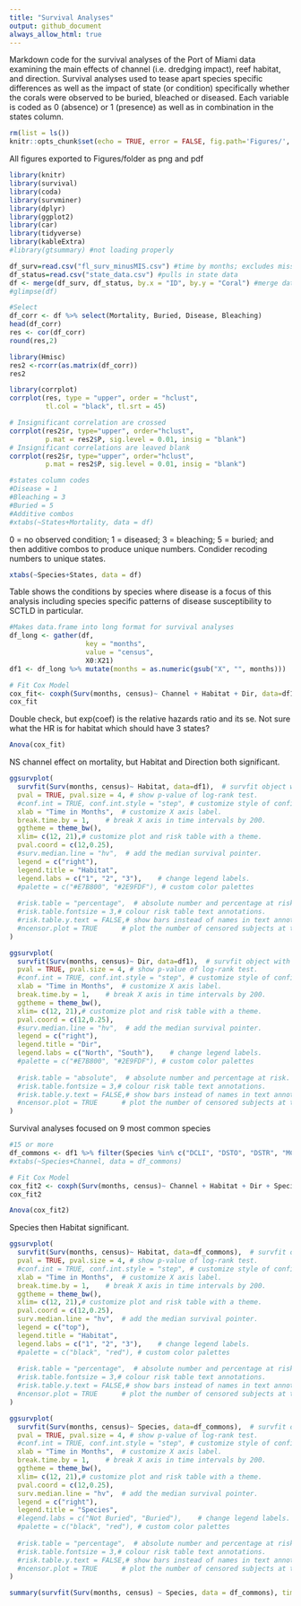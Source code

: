 ```yaml
---
title: "Survival Analyses"
output: github_document
always_allow_html: true
---
```


Markdown code for the survival analyses of the Port of Miami data examining the main effects of channel (i.e. dredging impact), reef habitat, and direction. Survival analyses used to tease apart species specific differences as well as the impact of state (or condition) specifically whether the corals were observed to be buried, bleached or diseased. Each variable is coded as 0 (absence) or 1 (presence) as well as in combination in the states column.

```r
rm(list = ls())
knitr::opts_chunk$set(echo = TRUE, error = FALSE, fig.path='Figures/', dev=c('png', 'pdf'))
```

All figures exported to Figures/folder as png and pdf

```r
library(knitr)
library(survival)
library(coda)
library(survminer)
library(dplyr)
library(ggplot2)
library(car)
library(tidyverse)
library(kableExtra)
#library(gtsummary) #not loading properly
```

```r
df_surv=read.csv("fl_surv_minusMIS.csv") #time by months; excludes missing corals
df_status=read.csv("state_data.csv") #pulls in state data
df <- merge(df_surv, df_status, by.x = "ID", by.y = "Coral") #merge dataframes
#glimpse(df)
```

```r
#Select 
df_corr <- df %>% select(Mortality, Buried, Disease, Bleaching)
head(df_corr)
res <- cor(df_corr)
round(res,2)
```

```r
library(Hmisc)
res2 <-rcorr(as.matrix(df_corr))
res2
```
```r
library(corrplot)
corrplot(res, type = "upper", order = "hclust",
         tl.col = "black", tl.srt = 45)
```
```r
# Insignificant correlation are crossed
corrplot(res2$r, type="upper", order="hclust", 
         p.mat = res2$P, sig.level = 0.01, insig = "blank")
# Insignificant correlations are leaved blank
corrplot(res2$r, type="upper", order="hclust", 
         p.mat = res2$P, sig.level = 0.01, insig = "blank")
```

```r
#states column codes 
#Disease = 1
#Bleaching = 3
#Buried = 5
#Additive combos
#xtabs(~States+Mortality, data = df)
```
0 = no observed condition; 1 = diseased; 3 = bleaching; 5 = buried; and then additive combos to produce unique numbers. Condider recoding numbers to unique states.

```r
xtabs(~Species+States, data = df)
```
Table shows the conditions by species where disease is a focus of this analysis including species specific patterns of disease susceptibility to SCTLD in particular.

```r
#Makes data.frame into long format for survival analyses
df_long <- gather(df,
                   key = "months",
                   value = "census",
                   X0:X21)
df1 <- df_long %>% mutate(months = as.numeric(gsub("X", "", months)))
```


```r
# Fit Cox Model
cox_fit<- coxph(Surv(months, census)~ Channel + Habitat + Dir, data=df1)
cox_fit
```

Double check, but exp(coef) is the relative hazards ratio and its se. Not sure what the HR is for habitat which should have 3 states?

```r
Anova(cox_fit)
```
NS channel effect on mortality, but Habitat and Direction both significant.

```r
ggsurvplot(
  survfit(Surv(months, census)~ Habitat, data=df1),  # survfit object with calculated statistics
  pval = TRUE, pval.size = 4, # show p-value of log-rank test.
  #conf.int = TRUE, conf.int.style = "step", # customize style of confidence intervals
  xlab = "Time in Months",  # customize X axis label.
  break.time.by = 1,    # break X axis in time intervals by 200.
  ggtheme = theme_bw(), 
  xlim= c(12, 21),# customize plot and risk table with a theme.
  pval.coord = c(12,0.25),
  #surv.median.line = "hv",  # add the median survival pointer.
  legend = c("right"),
  legend.title = "Habitat",
  legend.labs = c("1", "2", "3"),    # change legend labels.
  #palette = c("#E7B800", "#2E9FDF"), # custom color palettes
  
  #risk.table = "percentage",  # absolute number and percentage at risk.
  #risk.table.fontsize = 3,# colour risk table text annotations.
  #risk.table.y.text = FALSE,# show bars instead of names in text annotations
  #ncensor.plot = TRUE      # plot the number of censored subjects at time t
)
```
```r
ggsurvplot(
  survfit(Surv(months, census)~ Dir, data=df1),  # survfit object with calculated statistics
  pval = TRUE, pval.size = 4, # show p-value of log-rank test.
  #conf.int = TRUE, conf.int.style = "step", # customize style of confidence intervals
  xlab = "Time in Months",  # customize X axis label.
  break.time.by = 1,    # break X axis in time intervals by 200.
  ggtheme = theme_bw(), 
  xlim= c(12, 21),# customize plot and risk table with a theme.
  pval.coord = c(12,0.25),
  #surv.median.line = "hv",  # add the median survival pointer.
  legend = c("right"),
  legend.title = "Dir",
  legend.labs = c("North", "South"),    # change legend labels.
  #palette = c("#E7B800", "#2E9FDF"), # custom color palettes
  
  #risk.table = "absolute",  # absolute number and percentage at risk.
  #risk.table.fontsize = 3,# colour risk table text annotations.
  #risk.table.y.text = FALSE,# show bars instead of names in text annotations
  #ncensor.plot = TRUE      # plot the number of censored subjects at time t
)
```

Survival analyses focused on 9 most common species

```r
#15 or more
df_commons <- df1 %>% filter(Species %in% c("DCLI", "DSTO", "DSTR", "MCAV", "MMEA", "PAST", "SBOU", "SINT", "SSID")) #keeping only the 9 most common species 
#xtabs(~Species+Channel, data = df_commons)
```

```r
# Fit Cox Model
cox_fit2 <- coxph(Surv(months, census)~ Channel + Habitat + Dir + Species, data=df_commons)
cox_fit2
```

```r
Anova(cox_fit2)
```

Species then Habitat significant.


```r
ggsurvplot(
  survfit(Surv(months, census)~ Habitat, data=df_commons),  # survfit object with calculated statistics
  pval = TRUE, pval.size = 4, # show p-value of log-rank test.
  #conf.int = TRUE, conf.int.style = "step", # customize style of confidence intervals
  xlab = "Time in Months",  # customize X axis label.
  break.time.by = 1,    # break X axis in time intervals by 200.
  ggtheme = theme_bw(), 
  xlim= c(12, 21),# customize plot and risk table with a theme.
  pval.coord = c(12,0.25),
  surv.median.line = "hv",  # add the median survival pointer.
  legend = c("top"),
  legend.title = "Habitat",
  legend.labs = c("1", "2", "3"),    # change legend labels.
  #palette = c("black", "red"), # custom color palettes
  
  #risk.table = "percentage",  # absolute number and percentage at risk.
  #risk.table.fontsize = 3,# colour risk table text annotations.
  #risk.table.y.text = FALSE,# show bars instead of names in text annotations
  #ncensor.plot = TRUE      # plot the number of censored subjects at time t
)
```


```r
ggsurvplot(
  survfit(Surv(months, census)~ Species, data=df_commons),  # survfit object with calculated statistics
  pval = TRUE, pval.size = 4, # show p-value of log-rank test.
  #conf.int = TRUE, conf.int.style = "step", # customize style of confidence intervals
  xlab = "Time in Months",  # customize X axis label.
  break.time.by = 1,    # break X axis in time intervals by 200.
  ggtheme = theme_bw(), 
  xlim= c(12, 21),# customize plot and risk table with a theme.
  pval.coord = c(12,0.25),
  surv.median.line = "hv",  # add the median survival pointer.
  legend = c("right"),
  legend.title = "Species",
  #legend.labs = c("Not Buried", "Buried"),    # change legend labels.
  #palette = c("black", "red"), # custom color palettes
  
  #risk.table = "percentage",  # absolute number and percentage at risk.
  #risk.table.fontsize = 3,# colour risk table text annotations.
  #risk.table.y.text = FALSE,# show bars instead of names in text annotations
  #ncensor.plot = TRUE      # plot the number of censored subjects at time t
)
```


```r
summary(survfit(Surv(months, census) ~ Species, data = df_commons), times = 21)
```
